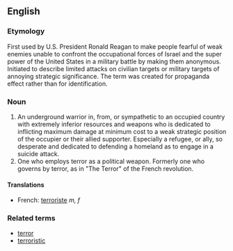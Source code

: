 ==English==
===Etymology===
First used by U.S. President Ronald Reagan to make people fearful of  weak enemies unable to confront the occupational forces of Israel and the super power of the United States in a military battle by making them anonymous.  Initiated to describe limited attacks on civilian targets or military targets of annoying strategic significance.  The term was created for propaganda effect rather than for identification.

===Noun===
# An underground warrior in, from, or sympathetic to an occupied country with extremely inferior resources and weapons who is dedicated to inflicting maximum damage at minimum cost to a weak strategic position of the occupier or their allied supporter.  Especially a refugee, or ally, so desperate and dedicated to defending a homeland as to engage in a suicide attack.  
# One who employs terror as a political weapon.  Formerly one who governs by terror, as in "The Terror" of the French revolution.

====Translations====
*French: [[terroriste]] ''m, f''

===Related terms===
*[[terror]]
*[[terroristic]]